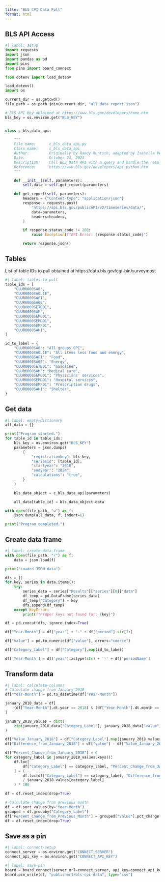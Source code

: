 ```yaml
---
title: "BLS CPI Data Pull"
format: html
---
```


## BLS API Access

```python
#| label: setup
import requests
import json
import pandas as pd
import pins
from pins import board_connect

from dotenv import load_dotenv

load_dotenv()
import os

current_dir = os.getcwd()
file_path = os.path.join(current_dir, "all_data_report.json")

# BLS API Key obtained at https://www.bls.gov/developers/home.htm
bls_key = os.environ.get("BLS_KEY")


class c_bls_data_api:

    """
    File name:      c_bls_data_api.py
    Class name:     c_bls_data_api
    Author:         Originally by Randy Runtsch, adapted by Isabella Velásquez
    Date:           October 24, 2023
    Description:    Call BLS Data API with a query and handle the results.
    Reference:      https://www.bls.gov/developers/api_python.htm
    """

    def __init__(self, parameters):
        self.data = self.get_report(parameters)

    def get_report(self, parameters):
        headers = {"Content-type": "application/json"}
        response = requests.post(
            "https://api.bls.gov/publicAPI/v2/timeseries/data/",
            data=parameters,
            headers=headers,
        )

        if response.status_code != 200:
            raise Exception(f"API Error: {response.status_code}")

        return response.json()
```

## Tables

List of table IDs to pull obtained at https://data.bls.gov/cgi-bin/surveymost

```python
#| label: tables-to-pull
table_ids = [
    "CUUR0000SA0",
    "CUUR0000SA0L1E",
    "CUUR0000SAF1",
    "CUUR0000SA0E",
    "CUUR0000SETB01",
    "CUUR0000SAM",
    "CUUR0000SEMC01",
    "CUUR0000SEMD01",
    "CUUR0000SEMF01",
    "CUUR0000SAH1",
]

id_to_label = {
    "CUUR0000SA0": "All groups CPI",
    "CUUR0000SA0L1E": "All items less food and energy",
    "CUUR0000SAF1": "Food",
    "CUUR0000SA0E": "Energy",
    "CUUR0000SETB01": "Gasoline",
    "CUUR0000SAM": "Medical care",
    "CUUR0000SEMC01": "Physicians' services",
    "CUUR0000SEMD01": "Hospital services",
    "CUUR0000SEMF01": "Prescription drugs",
    "CUUR0000SAH1": "Shelter",
}
```

## Get data

```python
#| label: empty-dictionary
all_data = {}

print("Program started.")
for table_id in table_ids:
    bls_key = os.environ.get("BLS_KEY")
    parameters = json.dumps(
        {
            "registrationkey": bls_key,
            "seriesid": [table_id],
            "startyear": "2018",
            "endyear": "2024",
            "calculations": "true",
        }
    )

    bls_data_object = c_bls_data_api(parameters)

    all_data[table_id] = bls_data_object.data

with open(file_path, "w") as f:
    json.dump(all_data, f, indent=6)

print("Program completed.")
```

## Create data frame

```python
#| label: create-data-frame
with open(file_path, "r") as f:
    data = json.load(f)

print("Loaded JSON data")

dfs = []
for key, series in data.items():
    try:
        series_data = series["Results"]["series"][0]["data"]
        df_temp = pd.DataFrame(series_data)
        df_temp["Category"] = key
        dfs.append(df_temp)
    except KeyError:
        print(f"Proper keys not found for: {key}")

df = pd.concat(dfs, ignore_index=True)

df["Year-Month"] = df["year"] + "-" + df["period"].str[1:]

df["value"] = pd.to_numeric(df["value"], errors="coerce")

df["Category_Label"] = df["Category"].map(id_to_label)

df['Year-Month'] = df['year'].astype(str) + '-' + df['periodName']
```

## Transform data

```python
#| label: calculate-columns
# Calculate change from January 2018
df["Year-Month"] = pd.to_datetime(df["Year-Month"])

january_2018_data = df[
    (df["Year-Month"].dt.year == 2018) & (df["Year-Month"].dt.month == 1)
]

january_2018_values = dict(
    zip(january_2018_data["Category_Label"], january_2018_data["value"])
)

df["Value_January_2018"] = df["Category_Label"].map(january_2018_values)
df["Difference_from_January_2018"] = df["value"] - df["Value_January_2018"]

df["Percent_Change_from_January_2018"] = 0
for category_label in january_2018_values.keys():
    df.loc[
        df["Category_Label"] == category_label, "Percent_Change_from_January_2018"
    ] = (
        df.loc[df["Category_Label"] == category_label, "Difference_from_January_2018"]
        / january_2018_values[category_label]
    ) * 100

df = df.reset_index(drop=True)

# Calculate change from previous month
df = df.sort_values(by="Year-Month")
grouped = df.groupby("Category_Label")
df["Percent_Change_from_Previous_Month"] = grouped["value"].pct_change() * 100
df = df.reset_index(drop=True)
```

## Save as a pin

```python
#| label: connect-setup
connect_server = os.environ.get("CONNECT_SERVER")
connect_api_key = os.environ.get("CONNECT_API_KEY")
```

```python
#| label: save-pin
board = board_connect(server_url=connect_server, api_key=connect_api_key)
board.pin_write(df, "publisher1/bls-cpi-data", type="csv")
```